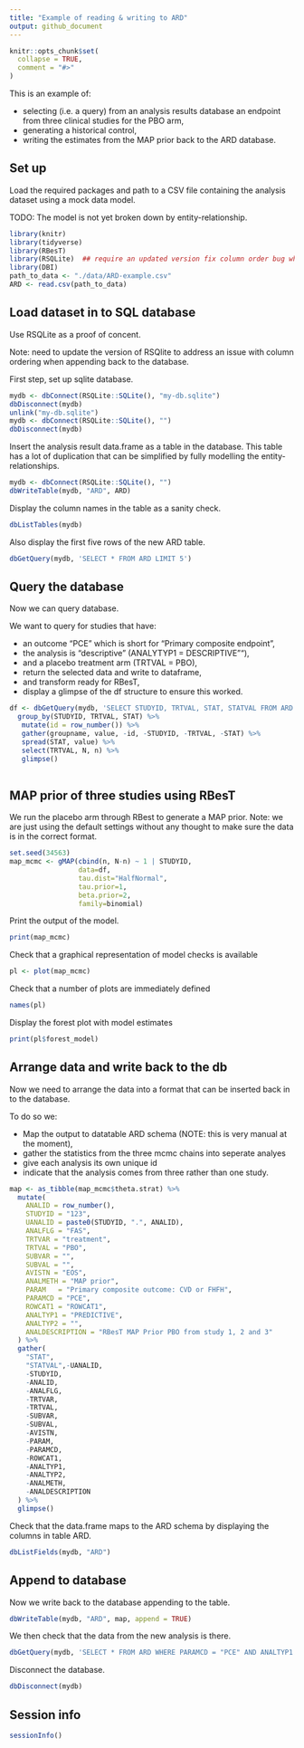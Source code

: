 ```yaml
---
title: "Example of reading & writing to ARD"
output: github_document
---
```


```r
knitr::opts_chunk$set(
  collapse = TRUE,
  comment = "#>"
)
```

This is an example of: 

* selecting (i.e. a query) from an analysis results database an endpoint from three clinical studies for the PBO arm,
* generating a historical control,
* writing the estimates from the MAP prior back to the ARD database. 

## Set up
Load the required packages and path to a CSV file containing the analysis dataset using a mock data model. 

TODO: The model is not yet broken down by entity-relationship. 

```r
library(knitr)
library(tidyverse)
library(RBesT)
library(RSQLite)  ## require an updated version fix column order bug when appending 
library(DBI)
path_to_data <- "./data/ARD-example.csv"
ARD <- read.csv(path_to_data)
```

## Load dataset in to SQL database

Use RSQLite as a proof of concent. 

Note: need to update the version of RSQlite to address an issue with column ordering when appending back to the database. 

First step, set up sqlite database. 

```r
mydb <- dbConnect(RSQLite::SQLite(), "my-db.sqlite")
dbDisconnect(mydb)
unlink("my-db.sqlite")
mydb <- dbConnect(RSQLite::SQLite(), "")
dbDisconnect(mydb)
```

Insert the analysis result data.frame as a table in the database. This table has a lot of duplication that can be simplified by fully modelling the entity-relationships. 

```r
mydb <- dbConnect(RSQLite::SQLite(), "")
dbWriteTable(mydb, "ARD", ARD)
```

Display the column names in the table as a sanity check. 

```r
dbListTables(mydb)
```


Also display the first five rows of the new ARD table. 

```r
dbGetQuery(mydb, 'SELECT * FROM ARD LIMIT 5')
```

## Query the database

Now we can query database. 

We want to query for studies that have: 

* an outcome "PCE" which is short for "Primary composite endpoint", 
* the analysis is "descriptive" (ANALYTYP1 = DESCRIPTIVE""),
* and a placebo treatment arm (TRTVAL = PBO),
* return the selected data and write to dataframe,
* and transform ready for RBesT,
* display a glimpse of the df structure to ensure this worked. 

```r
df <- dbGetQuery(mydb, 'SELECT STUDYID, TRTVAL, STAT, STATVAL FROM ARD WHERE PARAMCD = "PCE" AND ANALTYP1 = "DESCRIPTIVE" AND TRTVAL = "PBO" ') %>%
  group_by(STUDYID, TRTVAL, STAT) %>%
   mutate(id = row_number()) %>% 
   gather(groupname, value, -id, -STUDYID, -TRTVAL, -STAT) %>%
   spread(STAT, value) %>%
   select(TRTVAL, N, n) %>%  
   glimpse()
  
```

## MAP prior of three studies using RBesT

We run the placebo arm through RBest to generate a MAP prior. Note: we are just using the default settings without any thought to make sure the data is in the correct format. 

```r
set.seed(34563)
map_mcmc <- gMAP(cbind(n, N-n) ~ 1 | STUDYID,
                 data=df,
                 tau.dist="HalfNormal",
                 tau.prior=1,
                 beta.prior=2,
                 family=binomial)
```


Print the output of the model. 

```r
print(map_mcmc)
```

Check that a graphical representation of model checks is available
```r
pl <- plot(map_mcmc)
```

Check that a number of plots are immediately defined
```r
names(pl)
```

Display the forest plot with model estimates 
```r
print(pl$forest_model)
```

## Arrange data and write back to the db 

Now we need to arrange the data into a format that can be inserted back in to the database. 

To do so we:

* Map the output to datatable ARD schema (NOTE: this is very manual at the moment),
* gather the statistics from the three mcmc chains into seperate analyes
* give each analysis its own unique id
* indicate that the analysis comes from three rather than one study. 



```r
map <- as_tibble(map_mcmc$theta.strat) %>%
  mutate(
    ANALID = row_number(),
    STUDYID = "123",
    UANALID = paste0(STUDYID, ".", ANALID),
    ANALFLG = "FAS",
    TRTVAR = "treatment",
    TRTVAL = "PBO",
    SUBVAR = "",
    SUBVAL = "",
    AVISTN = "EOS",
    ANALMETH = "MAP prior",
    PARAM	= "Primary composite outcome: CVD or FHFH",
    PARAMCD	= "PCE",
    ROWCAT1 = "ROWCAT1",
    ANALTYP1 = "PREDICTIVE",
    ANALTYP2 = "",
    ANALDESCRIPTION = "RBesT MAP Prior PBO from study 1, 2 and 3"
  ) %>%
  gather(
    "STAT",
    "STATVAL",-UANALID,
    -STUDYID,
    -ANALID,
    -ANALFLG,
    -TRTVAR,
    -TRTVAL,
    -SUBVAR,
    -SUBVAL,
    -AVISTN,
    -PARAM,
    -PARAMCD,
    -ROWCAT1,
    -ANALTYP1,
    -ANALTYP2,
    -ANALMETH,
    -ANALDESCRIPTION
  ) %>%
  glimpse()

```

Check that the data.frame maps to the ARD schema by displaying the columns in table ARD. 

```r
dbListFields(mydb, "ARD") 
```

## Append to database

Now we write back to the database appending to the table. 


```r
dbWriteTable(mydb, "ARD", map, append = TRUE)

```


We then check that the data from the new analysis is there. 

```r
dbGetQuery(mydb, 'SELECT * FROM ARD WHERE PARAMCD = "PCE" AND ANALTYP1 = "PREDICTIVE" AND TRTVAL = "PBO" ')
```

Disconnect the database. 

```r
dbDisconnect(mydb)
```


## Session info
```r
sessionInfo()
```


